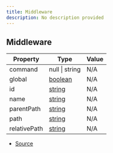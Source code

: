 ```yaml
---
title: Middleware
description: No description provided
---
```


## Middleware

| Property | Type | Value |
| ----------- | ----------- | ----------- |
| command | null \| string | N/A |
| global | [boolean](https://developer.mozilla.org/en-US/docs/Web/JavaScript/Reference/Global_Objects/Boolean) | N/A |
| id | [string](https://developer.mozilla.org/en-US/docs/Web/JavaScript/Reference/Global_Objects/String) | N/A |
| name | [string](https://developer.mozilla.org/en-US/docs/Web/JavaScript/Reference/Global_Objects/String) | N/A |
| parentPath | [string](https://developer.mozilla.org/en-US/docs/Web/JavaScript/Reference/Global_Objects/String) | N/A |
| path | [string](https://developer.mozilla.org/en-US/docs/Web/JavaScript/Reference/Global_Objects/String) | N/A |
| relativePath | [string](https://developer.mozilla.org/en-US/docs/Web/JavaScript/Reference/Global_Objects/String) | N/A |


- [Source](https://github.com/underctrl-io/commandkit/blob/98b939d6fdf8beaae597b4dc0351a139da52ee8d/packages/commandkit/src/app/router/CommandsRouter.ts#L16)